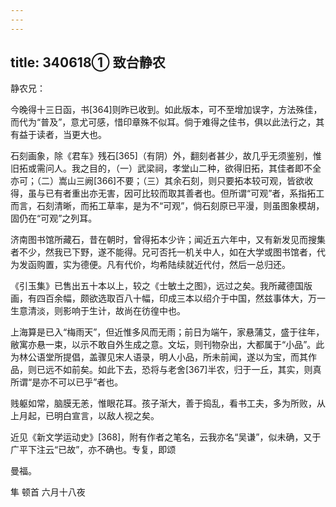```yaml
---
---
---
```

title: 340618① 致台静农
---




静农兄：

今晚得十三日函，书[364]则昨已收到。如此版本，可不至增加误字，方法殊佳，而代为“普及”，意尤可感，惜印章殊不似耳。倘于难得之佳书，俱以此法行之，其有益于读者，当更大也。

石刻画象，除《君车》残石[365]（有阴）外，翻刻者甚少，故几乎无须鉴别，惟旧拓或需问人。我之目的，（一）武梁祠，孝堂山二种，欲得旧拓，其佳者即不全亦可；（二）嵩山三阙[366]不要；（三）其余石刻，则只要拓本较可观，皆欲收得，虽与已有者重出亦无害，因可比较而取其善者也。但所谓“可观”者，系指拓工而言，石刻清晰，而拓工草率，是为不“可观”，倘石刻原已平漫，则虽图象模胡，固仍在“可观”之列耳。

济南图书馆所藏石，昔在朝时，曾得拓本少许；闻近五六年中，又有新发见而搜集者不少，然我已下野，遂不能得。兄可否托一机关中人，如在大学或图书馆者，代为发函购置，实为德便。凡有代价，均希陆续就近代付，然后一总归还。

《引玉集》已售出五十本以上，较之《士敏土之图》，远过之矣。我所藏德国版画，有四百余幅，颇欲选取百八十幅，印成三本以绍介于中国，然兹事体大，万一生意清淡，则影响于生计，故尚在彷徨中也。

上海算是已入“梅雨天”，但近惟多风而无雨；前日为端午，家悬蒲艾，盛于往年，敝寓亦悬一束，以示不敢自外生成之意。文坛，则刊物杂出，大都属于“小品”。此为林公语堂所提倡，盖骤见宋人语录，明人小品，所未前闻，遂以为宝，而其作品，则已远不如前矣。如此下去，恐将与老舍[367]半农，归于一丘，其实，则真所谓“是亦不可以已乎”者也。

贱躯如常，脑膜无恙，惟眼花耳。孩子渐大，善于捣乱，看书工夫，多为所败，从上月起，已明白宣言，以敌人视之矣。

近见《新文学运动史》[368]，附有作者之笔名，云我亦名“吴谦”，似未确，又于广平下注云“已故”，亦不确也。专复，即颂

曼福。

隼 顿首 六月十八夜